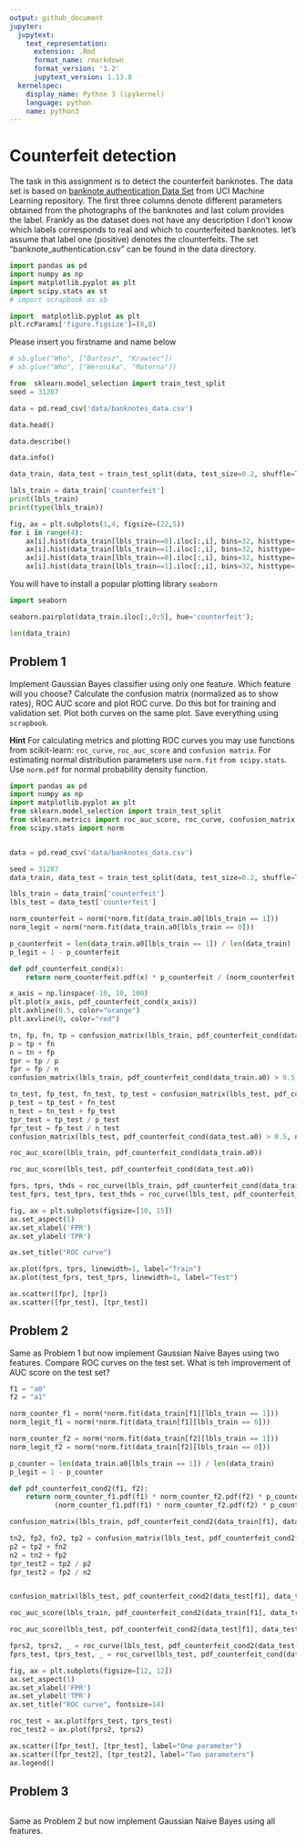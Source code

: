 ```yaml
---
output: github_document
jupyter:
  jupytext:
    text_representation:
      extension: .Rmd
      format_name: rmarkdown
      format_version: '1.2'
      jupytext_version: 1.13.8
  kernelspec:
    display_name: Python 3 (ipykernel)
    language: python
    name: python3
---
```


# Counterfeit detection


The task in this assignment is to detect the  counterfeit banknotes. The data set is based on [banknote authentication Data Set ](https://archive.ics.uci.edu/ml/datasets/banknote+authentication#) from UCI Machine Learning repository. The first three columns denote different parameters obtained from the photographs of the banknotes and last colum provides the label. Frankly as the dataset does not have any description I don't know  which labels corresponds to real and which to counterfeited banknotes. let's assume that label one (positive) denotes the clounterfeits. The set  "banknote_authentication.csv" can be found in the data  directory.

```python
import pandas as pd
import numpy as np
import matplotlib.pyplot as plt
import scipy.stats as st
# import scrapbook as sb
```

```python
import  matplotlib.pyplot as plt
plt.rcParams['figure.figsize']=(8,8)
```

Please insert you  firstname  and name below

```python
# sb.glue("Who", ["Bartosz", "Krawiec"])
# sb.glue("Who", ["Weronika", "Materna"])
```

```python
from  sklearn.model_selection import train_test_split
seed = 31287
```

```python
data = pd.read_csv('data/banknotes_data.csv')
```

```python
data.head()
```

```python
data.describe()
```

```python
data.info()
```

```python
data_train, data_test = train_test_split(data, test_size=0.2, shuffle=True, stratify=data.loc[:,'counterfeit'], random_state=seed)
```

```python
lbls_train = data_train['counterfeit']
print(lbls_train)
print(type(lbls_train))
```

```python
fig, ax = plt.subplots(1,4, figsize=(22,5))
for i in range(4):
    ax[i].hist(data_train[lbls_train==0].iloc[:,i], bins=32, histtype='step', color='blue')
    ax[i].hist(data_train[lbls_train==1].iloc[:,i], bins=32, histtype='step', color='red')
    ax[i].hist(data_train[lbls_train==0].iloc[:,i], bins=32, histtype='bar', color='lightblue', alpha=0.25)
    ax[i].hist(data_train[lbls_train==1].iloc[:,i], bins=32, histtype='bar', color='orange', alpha =0.25)
```

<!-- #region tags=[] -->
You will have to install a popular plotting library `seaborn`
<!-- #endregion -->

```python
import seaborn
```

```python
seaborn.pairplot(data_train.iloc[:,0:5], hue='counterfeit');
```

```python
len(data_train)
```

## Problem 1


Implement Gaussian  Bayes classifier using only one feature. Which feature will you choose? Calculate the confusion matrix (normalized as to show rates), ROC AUC score and plot ROC curve. Do this bot for training and validation set. Plot both curves on the same plot. Save everything using `scrapbook`.


__Hint__ For calculating metrics and plotting ROC curves you may use functions from scikit-learn: `roc_curve`, `roc_auc_score` and `confusion matrix`. For estimating normal distribution parameters  use `norm.fit` `from scipy.stats`. Use `norm.pdf` for normal probability density function.

```python
import pandas as pd
import numpy as np
import matplotlib.pyplot as plt
from sklearn.model_selection import train_test_split
from sklearn.metrics import roc_auc_score, roc_curve, confusion_matrix
from scipy.stats import norm


data = pd.read_csv('data/banknotes_data.csv')

seed = 31287
data_train, data_test = train_test_split(data, test_size=0.2, shuffle=True, stratify=data.loc[:,'counterfeit'], random_state=seed)

lbls_train = data_train['counterfeit']
lbls_test = data_test['counterfeit']
```

```python
norm_counterfeit = norm(*norm.fit(data_train.a0[lbls_train == 1]))
norm_legit = norm(*norm.fit(data_train.a0[lbls_train == 0]))

p_counterfeit = len(data_train.a0[lbls_train == 1]) / len(data_train)
p_legit = 1 - p_counterfeit
```

```python
def pdf_counterfeit_cond(x):
    return norm_counterfeit.pdf(x) * p_counterfeit / (norm_counterfeit.pdf(x) * p_counterfeit + norm_legit.pdf(x) * p_legit)
```

```python
x_axis = np.linspace(-10, 10, 100)
plt.plot(x_axis, pdf_counterfeit_cond(x_axis))
plt.axhline(0.5, color="orange")
plt.axvline(0, color="red")
```

```python
tn, fp, fn, tp = confusion_matrix(lbls_train, pdf_counterfeit_cond(data_train.a0) > 0.5).ravel()
p = tp + fn
n = tn + fp
tpr = tp / p
fpr = fp / n
confusion_matrix(lbls_train, pdf_counterfeit_cond(data_train.a0) > 0.5, normalize="true")
```

```python
tn_test, fp_test, fn_test, tp_test = confusion_matrix(lbls_test, pdf_counterfeit_cond(data_test.a0) > 0.5).ravel()
p_test = tp_test + fn_test
n_test = tn_test + fp_test
tpr_test = tp_test / p_test
fpr_test = fp_test / n_test
confusion_matrix(lbls_test, pdf_counterfeit_cond(data_test.a0) > 0.5, normalize='true')
```

```python
roc_auc_score(lbls_train, pdf_counterfeit_cond(data_train.a0))
```

```python
roc_auc_score(lbls_test, pdf_counterfeit_cond(data_test.a0))
```

```python
fprs, tprs, thds = roc_curve(lbls_train, pdf_counterfeit_cond(data_train.a0))
test_fprs, test_tprs, test_thds = roc_curve(lbls_test, pdf_counterfeit_cond(data_test.a0))

fig, ax = plt.subplots(figsize=[10, 15])
ax.set_aspect(1)
ax.set_xlabel('FPR')
ax.set_ylabel('TPR')

ax.set_title("ROC curve")

ax.plot(fprs, tprs, linewidth=1, label="Train")
ax.plot(test_fprs, test_tprs, linewidth=1, label="Test")

ax.scatter([fpr], [tpr])
ax.scatter([fpr_test], [tpr_test])
```

## Problem 2


Same as Problem 1 but now implement Gaussian Naive Bayes using two features. Compare ROC curves on the test set. What is teh improvement of AUC score on the test set?

```python
f1 = "a0"
f2 = "a1"

norm_counter_f1 = norm(*norm.fit(data_train[f1][lbls_train == 1]))
norm_legit_f1 = norm(*norm.fit(data_train[f1][lbls_train == 0]))

norm_counter_f2 = norm(*norm.fit(data_train[f2][lbls_train == 1]))
norm_legit_f2 = norm(*norm.fit(data_train[f2][lbls_train == 0]))

p_counter = len(data_train.a0[lbls_train == 1]) / len(data_train)
p_legit = 1 - p_counter
```

```python
def pdf_counterfeit_cond2(f1, f2):
    return norm_counter_f1.pdf(f1) * norm_counter_f2.pdf(f2) * p_counter / \
           (norm_counter_f1.pdf(f1) * norm_counter_f2.pdf(f2) * p_counter + norm_legit_f1.pdf(f1) * norm_legit_f2.pdf(f2) * p_legit)
```

```python
confusion_matrix(lbls_train, pdf_counterfeit_cond2(data_train[f1], data_train[f2]) > 0.5, normalize="true")
```

```python
tn2, fp2, fn2, tp2 = confusion_matrix(lbls_test, pdf_counterfeit_cond2(data_test[f1], data_test[f2]) > 0.5).ravel()
p2 = tp2 + fn2
n2 = tn2 + fp2
tpr_test2 = tp2 / p2
fpr_test2 = fp2 / n2


confusion_matrix(lbls_test, pdf_counterfeit_cond2(data_test[f1], data_test[f2]) > 0.5, normalize="true")
```

```python
roc_auc_score(lbls_train, pdf_counterfeit_cond2(data_train[f1], data_train[f2]))
```

```python
roc_auc_score(lbls_test, pdf_counterfeit_cond2(data_test[f1], data_test[f2]))
```

```python
fprs2, tprs2, _ = roc_curve(lbls_test, pdf_counterfeit_cond2(data_test[f1], data_test[f2]))
fprs_test, tprs_test, _ = roc_curve(lbls_test, pdf_counterfeit_cond(data_test.a0))

fig, ax = plt.subplots(figsize=[12, 12])
ax.set_aspect(1)
ax.set_xlabel('FPR')
ax.set_ylabel('TPR')
ax.set_title("ROC curve", fontsize=14)

roc_test = ax.plot(fprs_test, tprs_test)
roc_test2 = ax.plot(fprs2, tprs2)

ax.scatter([fpr_test], [tpr_test], label="One parameter")
ax.scatter([fpr_test2], [tpr_test2], label="Two parameters")
ax.legend()
```

## Problem 3

```python

```

Same as Problem 2 but now implement Gaussian Naive Bayes using all features.
